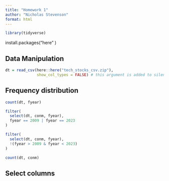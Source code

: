 ```yaml
---
title: "Homework 1"
author: "Nicholas Stevenson"
format: html
---
```


```r
library(tidyverse)
```

install.packages("here" )

## Data Manipulation

```r
dt = read_csv(here::here("tech_stocks_csv.zip"),
              show_col_types = FALSE) # this argument is added to silent the output
```

## Frequency distribution

```r
count(dt, fyear)
```

```r
filter(
  select(dt, conm, fyear),
  fyear == 2009 | fyear == 2023
)
```

```r
filter(
  select(dt, conm, fyear),
  !(fyear > 2009 & fyear < 2023)
)
```

```r
count(dt, conm)
```

## Select columns

```r

```


